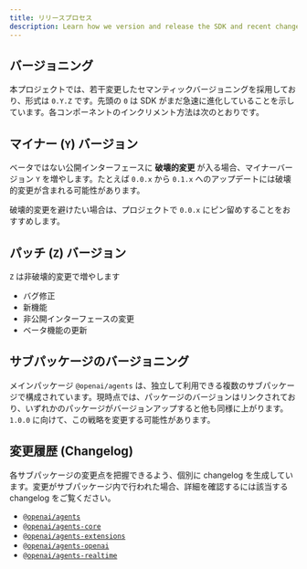 ```yaml
---
title: リリースプロセス
description: Learn how we version and release the SDK and recent changes.
---
```


## バージョニング

本プロジェクトでは、若干変更したセマンティックバージョニングを採用しており、形式は `0.Y.Z` です。先頭の `0` は SDK がまだ急速に進化していることを示しています。各コンポーネントのインクリメント方法は次のとおりです。

## マイナー (`Y`) バージョン

ベータではない公開インターフェースに **破壊的変更** が入る場合、マイナーバージョン `Y` を増やします。たとえば `0.0.x` から `0.1.x` へのアップデートには破壊的変更が含まれる可能性があります。

破壊的変更を避けたい場合は、プロジェクトで `0.0.x` にピン留めすることをおすすめします。

## パッチ (`Z`) バージョン

`Z` は非破壊的変更で増やします

- バグ修正
- 新機能
- 非公開インターフェースの変更
- ベータ機能の更新

## サブパッケージのバージョニング

メインパッケージ `@openai/agents` は、独立して利用できる複数のサブパッケージで構成されています。現時点では、パッケージのバージョンはリンクされており、いずれかのパッケージがバージョンアップすると他も同様に上がります。`1.0.0` に向けて、この戦略を変更する可能性があります。

## 変更履歴 (Changelog)

各サブパッケージの変更点を把握できるよう、個別に changelog を生成しています。変更がサブパッケージ内で行われた場合、詳細を確認するには該当する changelog をご覧ください。

- [`@openai/agents`](https://github.com/openai/openai-agents-js/blob/main/packages/agents/CHANGELOG.md)
- [`@openai/agents-core`](https://github.com/openai/openai-agents-js/blob/main/packages/agents-core/CHANGELOG.md)
- [`@openai/agents-extensions`](https://github.com/openai/openai-agents-js/blob/main/packages/agents-extensions/CHANGELOG.md)
- [`@openai/agents-openai`](https://github.com/openai/openai-agents-js/blob/main/packages/agents-openai/CHANGELOG.md)
- [`@openai/agents-realtime`](https://github.com/openai/openai-agents-js/blob/main/packages/agents-realtime/CHANGELOG.md)
